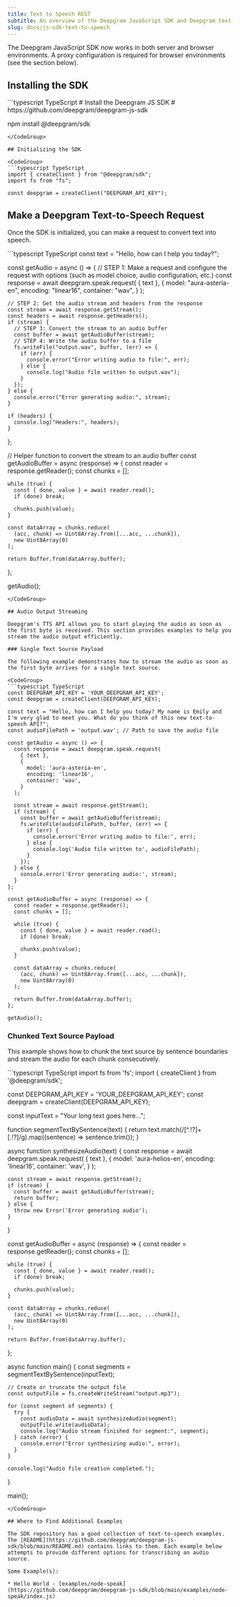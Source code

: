 ```yaml
---
title: Text to Speech REST
subtitle: An overview of the Deepgram JavaScript SDK and Deepgram text-to-speech.
slug: docs/js-sdk-text-to-speech
---
```



The Deepgram JavaScript SDK now works in both server and browser environments. A proxy configuration is required for browser environments (see the section below).

## Installing the SDK

<CodeGroup>
  ```typescript TypeScript
  # Install the Deepgram JS SDK
  # https://github.com/deepgram/deepgram-js-sdk

  npm install @deepgram/sdk
  ```
</CodeGroup>

## Initializing the SDK

<CodeGroup>
  ```typescript TypeScript
  import { createClient } from "@deepgram/sdk";
  import fs from "fs";

  const deepgram = createClient("DEEPGRAM_API_KEY");
  ```
</CodeGroup>

## Make a Deepgram Text-to-Speech Request

Once the SDK is initialized, you can make a request to convert text into speech.

<CodeGroup>
  ```typescript TypeScript
  const text = "Hello, how can I help you today?";

  const getAudio = async () => {
    // STEP 1: Make a request and configure the request with options (such as model choice, audio configuration, etc.)
    const response = await deepgram.speak.request(
      { text },
      {
        model: "aura-asteria-en",
        encoding: "linear16",
        container: "wav",
      }
    );

    // STEP 2: Get the audio stream and headers from the response
    const stream = await response.getStream();
    const headers = await response.getHeaders();
    if (stream) {
      // STEP 3: Convert the stream to an audio buffer
      const buffer = await getAudioBuffer(stream);
      // STEP 4: Write the audio buffer to a file
      fs.writeFile("output.wav", buffer, (err) => {
        if (err) {
          console.error("Error writing audio to file:", err);
        } else {
          console.log("Audio file written to output.wav");
        }
      });
    } else {
      console.error("Error generating audio:", stream);
    }

    if (headers) {
      console.log("Headers:", headers);
    }
  };

  // Helper function to convert the stream to an audio buffer
  const getAudioBuffer = async (response) => {
    const reader = response.getReader();
    const chunks = [];

    while (true) {
      const { done, value } = await reader.read();
      if (done) break;

      chunks.push(value);
    }

    const dataArray = chunks.reduce(
      (acc, chunk) => Uint8Array.from([...acc, ...chunk]),
      new Uint8Array(0)
    );

    return Buffer.from(dataArray.buffer);
  };

  getAudio();
  ```
</CodeGroup>

## Audio Output Streaming

Deepgram's TTS API allows you to start playing the audio as soon as the first byte is received. This section provides examples to help you stream the audio output efficiently.

### Single Text Source Payload

The following example demonstrates how to stream the audio as soon as the first byte arrives for a single text source.

<CodeGroup>
  ```typescript TypeScript
  const DEEPGRAM_API_KEY = 'YOUR_DEEPGRAM_API_KEY';
  const deepgram = createClient(DEEPGRAM_API_KEY);

  const text = "Hello, how can I help you today? My name is Emily and I'm very glad to meet you. What do you think of this new text-to-speech API?";
  const audioFilePath = 'output.wav'; // Path to save the audio file

  const getAudio = async () => {
    const response = await deepgram.speak.request(
      { text },
      {
        model: 'aura-asteria-en',
        encoding: 'linear16',
        container: 'wav',
      }
    );

    const stream = await response.getStream();
    if (stream) {
      const buffer = await getAudioBuffer(stream);
      fs.writeFile(audioFilePath, buffer, (err) => {
        if (err) {
          console.error('Error writing audio to file:', err);
        } else {
          console.log('Audio file written to', audioFilePath);
        }
      });
    } else {
      console.error('Error generating audio:', stream);
    }
  };

  const getAudioBuffer = async (response) => {
    const reader = response.getReader();
    const chunks = [];

    while (true) {
      const { done, value } = await reader.read();
      if (done) break;

      chunks.push(value);
    }

    const dataArray = chunks.reduce(
      (acc, chunk) => Uint8Array.from([...acc, ...chunk]),
      new Uint8Array(0)
    );

    return Buffer.from(dataArray.buffer);
  };

  getAudio();
  ```
</CodeGroup>

### Chunked Text Source Payload

This example shows how to chunk the text source by sentence boundaries and stream the audio for each chunk consecutively.

<CodeGroup>
  ```typescript TypeScript
  import fs from 'fs';
  import { createClient } from '@deepgram/sdk';

  const DEEPGRAM_API_KEY = 'YOUR_DEEPGRAM_API_KEY';
  const deepgram = createClient(DEEPGRAM_API_KEY);

  const inputText = "Your long text goes here...";

  function segmentTextBySentence(text) {
    return text.match(/[^.!?]+[.!?]/g).map((sentence) => sentence.trim());
  }

  async function synthesizeAudio(text) {
    const response = await deepgram.speak.request(
      { text },
      {
        model: 'aura-helios-en',
        encoding: 'linear16',
        container: 'wav',
      }
    );

    const stream = await response.getStream();
    if (stream) {
      const buffer = await getAudioBuffer(stream);
      return buffer;
    } else {
      throw new Error('Error generating audio');
    }
  }

  const getAudioBuffer = async (response) => {
    const reader = response.getReader();
    const chunks = [];

    while (true) {
      const { done, value } = await reader.read();
      if (done) break;

      chunks.push(value);
    }

    const dataArray = chunks.reduce(
      (acc, chunk) => Uint8Array.from([...acc, ...chunk]),
      new Uint8Array(0)
    );

    return Buffer.from(dataArray.buffer);
  };

  async function main() {
    const segments = segmentTextBySentence(inputText);

    // Create or truncate the output file
    const outputFile = fs.createWriteStream("output.mp3");

    for (const segment of segments) {
      try {
        const audioData = await synthesizeAudio(segment);
        outputFile.write(audioData);
        console.log("Audio stream finished for segment:", segment);
      } catch (error) {
        console.error("Error synthesizing audio:", error);
      }
    }

    console.log("Audio file creation completed.");
  }

  main();
  ```
</CodeGroup>

## Where to Find Additional Examples

The SDK repository has a good collection of text-to-speech examples. The [README](https://github.com/deepgram/deepgram-js-sdk/blob/main/README.md) contains links to them. Each example below attempts to provide different options for transcribing an audio source.

Some Example(s):

* Hello World - [examples/node-speak](https://github.com/deepgram/deepgram-js-sdk/blob/main/examples/node-speak/index.js)
